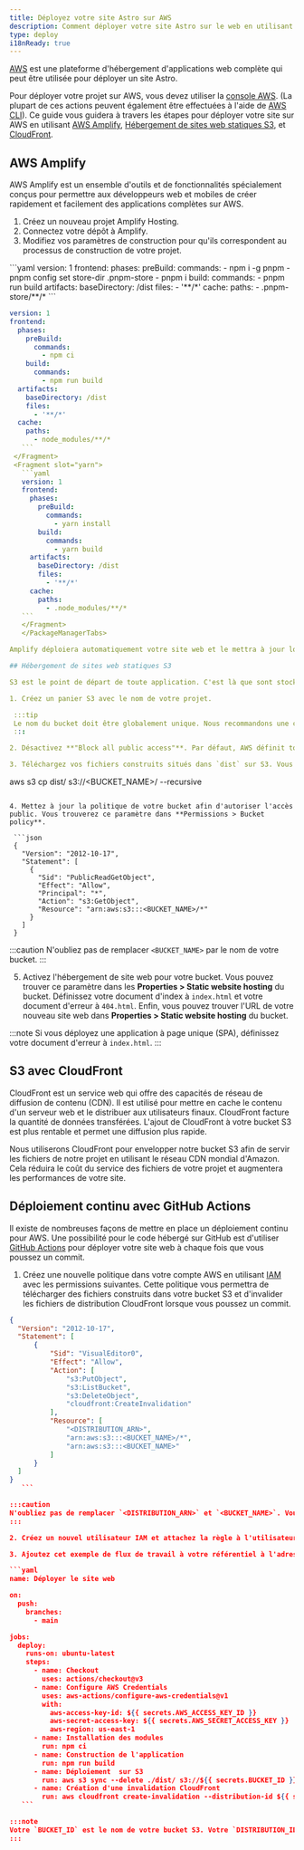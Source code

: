 ```yaml
---
title: Déployez votre site Astro sur AWS
description: Comment déployer votre site Astro sur le web en utilisant AWS.
type: deploy
i18nReady: true
---
```


[AWS](https://aws.amazon.com/) est une plateforme d'hébergement d'applications web complète qui peut être utilisée pour déployer un site Astro.

Pour déployer votre projet sur AWS, vous devez utiliser la [console AWS](https://aws.amazon.com/console/). (La plupart de ces actions peuvent également être effectuées à l'aide de [AWS CLI](https://aws.amazon.com/cli/)). Ce guide vous guidera à travers les étapes pour déployer votre site sur AWS en utilisant [AWS Amplify](https://aws.amazon.com/amplify/), [Hébergement de sites web statiques S3](https://aws.amazon.com/s3/), et [CloudFront](https://aws.amazon.com/cloudfront/).

## AWS Amplify

AWS Amplify est un ensemble d'outils et de fonctionnalités spécialement conçus pour permettre aux développeurs web et mobiles de créer rapidement et facilement des applications complètes sur AWS.

1. Créez un nouveau projet Amplify Hosting.
2. Connectez votre dépôt à Amplify.
3. Modifiez vos paramètres de construction pour qu'ils correspondent au processus de construction de votre projet.

  <PackageManagerTabs>
    <Fragment slot="pnpm">
      ```yaml
      version: 1
      frontend:
      phases:
      preBuild:
      commands:
      - npm i -g pnpm
      - pnpm config set store-dir .pnpm-store
      - pnpm i
      build:
      commands:
      - pnpm run build
      artifacts:
      baseDirectory: /dist
      files:
      - '**/*'
      cache:
      paths:
      - .pnpm-store/**/*
      ```
    </Fragment>
  <Fragment slot="npm">
  
 ```yaml
 version: 1
 frontend:
   phases:
     preBuild:
       commands:
         - npm ci
     build:
       commands:
         - npm run build
   artifacts:
     baseDirectory: /dist
     files:
       - '**/*'
   cache:
     paths:
       - node_modules/**/*
    ```
  </Fragment>
  <Fragment slot="yarn">
    ```yaml
    version: 1
    frontend:
      phases:
        preBuild:
          commands:
            - yarn install
        build:
          commands:
            - yarn build
      artifacts:
        baseDirectory: /dist
        files:
          - '**/*'
      cache:
        paths:
          - .node_modules/**/*
    ```
    </Fragment>
    </PackageManagerTabs>

Amplify déploiera automatiquement votre site web et le mettra à jour lorsque vous pousserez un commit dans votre dépôt.

## Hébergement de sites web statiques S3

S3 est le point de départ de toute application. C'est là que sont stockés les fichiers de votre projet et d'autres ressources. S3 facture le stockage des fichiers et le nombre de requêtes. Vous trouverez plus d'informations sur S3 dans la [documentation AWS](https://aws.amazon.com/s3/).

1. Créez un panier S3 avec le nom de votre projet.

  :::tip
  Le nom du bucket doit être globalement unique. Nous recommandons une combinaison du nom de votre projet et du nom de domaine de votre site.
  :::

2. Désactivez **"Block all public access"**. Par défaut, AWS définit tous les buckets comme étant privés. Pour le rendre public, vous devez décocher la case "Bloquer l'accès public" dans les propriétés du bucket.

3. Téléchargez vos fichiers construits situés dans `dist` sur S3. Vous pouvez le faire manuellement dans la console ou utiliser le CLI AWS. Si vous utilisez la CLI AWS, vous pouvez utiliser la commande suivante après [l'authentification avec vos identifiants AWS](https://docs.aws.amazon.com/cli/latest/userguide/cli-configure-files.html) :

  ```
  aws s3 cp dist/ s3://<BUCKET_NAME>/ --recursive
  ```

4. Mettez à jour la politique de votre bucket afin d'autoriser l'accès public. Vous trouverez ce paramètre dans **Permissions > Bucket policy**.

   ```json
   {
     "Version": "2012-10-17",
     "Statement": [
       {
         "Sid": "PublicReadGetObject",
         "Effect": "Allow",
         "Principal": "*",
         "Action": "s3:GetObject",
         "Resource": "arn:aws:s3:::<BUCKET_NAME>/*"
       }
     ]
   }
   ```

  :::caution
  N'oubliez pas de remplacer `<BUCKET_NAME>` par le nom de votre bucket.
  :::

5. Activez l'hébergement de site web pour votre bucket. Vous pouvez trouver ce paramètre dans les **Properties > Static website hosting** du bucket. Définissez votre document d'index à `index.html` et votre document d'erreur à `404.html`. Enfin, vous pouvez trouver l'URL de votre nouveau site web dans **Properties > Static website hosting** du bucket.

  :::note
  Si vous déployez une application à page unique (SPA), définissez votre document d'erreur à `index.html`.
  :::

## S3 avec CloudFront

CloudFront est un service web qui offre des capacités de réseau de diffusion de contenu (CDN). Il est utilisé pour mettre en cache le contenu d'un serveur web et le distribuer aux utilisateurs finaux. CloudFront facture la quantité de données transférées. L'ajout de CloudFront à votre bucket S3 est plus rentable et permet une diffusion plus rapide.

Nous utiliserons CloudFront pour envelopper notre bucket S3 afin de servir les fichiers de notre projet en utilisant le réseau CDN mondial d'Amazon. Cela réduira le coût du service des fichiers de votre projet et augmentera les performances de votre site.

## Déploiement continu avec GitHub Actions

Il existe de nombreuses façons de mettre en place un déploiement continu pour AWS. Une possibilité pour le code hébergé sur GitHub est d'utiliser [GitHub Actions](https://github.com/features/actions) pour déployer votre site web à chaque fois que vous poussez un commit.

1. Créez une nouvelle politique dans votre compte AWS en utilisant [IAM](https://aws.amazon.com/iam/) avec les permissions suivantes. Cette politique vous permettra de télécharger des fichiers construits dans votre bucket S3 et d'invalider les fichiers de distribution CloudFront lorsque vous poussez un commit.

 ```json
 {
   "Version": "2012-10-17",
   "Statement": [
       {
           "Sid": "VisualEditor0",
           "Effect": "Allow",
           "Action": [
               "s3:PutObject",
               "s3:ListBucket",
               "s3:DeleteObject",
               "cloudfront:CreateInvalidation"
           ],
           "Resource": [
               "<DISTRIBUTION_ARN>",
               "arn:aws:s3:::<BUCKET_NAME>/*",
               "arn:aws:s3:::<BUCKET_NAME>"
           ]
       }
   ]
 }
    ```

:::caution
N'oubliez pas de remplacer `<DISTRIBUTION_ARN>` et `<BUCKET_NAME>`. Vous pouvez trouver le DISTRIBUTION_ARN dans **CloudFront > Distributions > Details**.
:::

2. Créez un nouvel utilisateur IAM et attachez la règle à l'utilisateur. Cela fournira votre `AWS_SECRET_ACCESS_KEY` et `AWS_ACCESS_KEY_ID`.

3. Ajoutez cet exemple de flux de travail à votre référentiel à l'adresse suivante `.github/workflows/deploy.yml` et le pousser sur GitHub. Vous devrez ajouter `AWS_ACCESS_KEY_ID`, `AWS_SECRET_ACCESS_KEY`, `BUCKET_ID`, et `DISTRIBUTION_ID` en tant que “secrets” dans votre dépôt sur GitHub dans **Settings** > **Secrets** > **Actions**. Cliquez sur <kbd>New repository secret</kbd> pour ajouter chacun d'entre eux.

 ```yaml
 name: Déployer le site web

 on:
   push:
     branches:
       - main

 jobs:
   deploy:
     runs-on: ubuntu-latest
     steps:
       - name: Checkout
         uses: actions/checkout@v3
       - name: Configure AWS Credentials
         uses: aws-actions/configure-aws-credentials@v1
         with:
           aws-access-key-id: ${{ secrets.AWS_ACCESS_KEY_ID }}
           aws-secret-access-key: ${{ secrets.AWS_SECRET_ACCESS_KEY }}
           aws-region: us-east-1
       - name: Installation des modules
         run: npm ci
       - name: Construction de l'application
         run: npm run build
       - name: Déploiement  sur S3
         run: aws s3 sync --delete ./dist/ s3://${{ secrets.BUCKET_ID }}
       - name: Création d'une invalidation CloudFront
         run: aws cloudfront create-invalidation --distribution-id ${{ secrets.DISTRIBUTION_ID }} --paths "/*"
    ```

:::note
Votre `BUCKET_ID` est le nom de votre bucket S3. Votre `DISTRIBUTION_ID` est l'ID de votre distribution CloudFront. Vous pouvez trouver votre ID de distribution CloudFront dans **CloudFront > Distributions > ID**
:::
